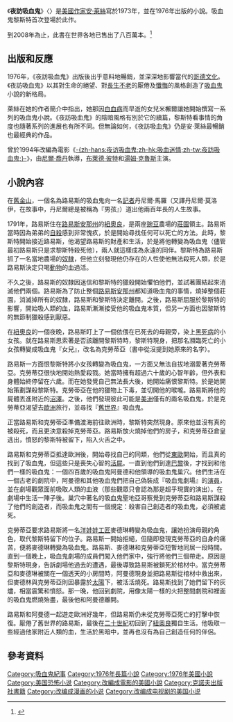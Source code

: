 {{noteTA
|G1=Show
|1=zh-tw:安·萊絲; zh-hk:安妮·萊絲; zh-cn:安妮·赖斯;
|2=zh-tw:萊絲; zh-hk:萊絲; zh-cn:赖斯;
|3=zh-tw:吸血鬼紀事; zh-hk:吸血鬼大全; zh-cn:吸血鬼编年史;
|4=zh-hant:哥德; zh-hans:哥特;
|5=zh-tw:黎斯特; zh-cn:莱斯特;
}}

{{Infobox Book | 
| name          = 夜訪吸血鬼
| title_orig    = {{lang|en|'''''Interview with the Vampire'''''}}
| translator    = [[張慧英|張慧英]]
| image         = [[File:Interview_with_the_Vampire.gif|File:Interview_with_the_Vampire.gif]]
| image_caption = 《夜訪吸血鬼》中文版封面
| author        = [[安·萊絲|安·萊絲]]
| illustrator   = 
| cover_artist  = 
| country       = {{USA}}
| language      = {{flagicon|USA}} [[英語|英語]]<br />{{flagicon|TWN}} [[繁體中文|繁體中文]]
| series        = 《[[吸血鬼紀事|吸血鬼紀事]]》
| subject       = [[吸血鬼|吸血鬼]]小說
| genre         = [[哥德小說|哥德]]，[[驚悚|驚悚]]，{{tsl|en|Vampire literature|吸血鬼文學|吸血鬼}}
| publisher     = {{flagicon|USA}} [[亞飛諾普出版社|亞飛諾普出版社]]<br />{{flagicon|TWN}} [[時報出版|時報出版]]
| release_date  = 1976年4月12日
| chinese_release_date = 1994年11月30日
| media_type    = [[精裝書|精裝書]]，[[平裝書|平裝書]]
| pages         = 370頁
| isbn          = ISBN 957-13-1477-3
| preceded_by   = 
| followed_by   = 《[[吸血鬼黎斯特|吸血鬼黎斯特]]》
}}

《'''夜訪吸血鬼'''》〈{{lang-en|''Interview with the Vampire''}}〉是[[美國|美國]][[作家|作家]][[安·萊絲|安·萊絲]]寫於1973年，並在1976年出版的小說。吸血鬼黎斯特首次登場於此作。

到2008年為止，此書在世界各地已售出了八百萬本。<ref>{{cite web |url=http://current.com/items/88854124_anne-rice-and-jesus-save-lestat-but-can-vampires-accept-christ-into-their-undead-lives.htm |title=存档副本 |accessdate=2011年12月17日 |deadurl=yes |archiveurl=https://archive.is/20120708071055/http://current.com/items/88854124_anne-rice-and-jesus-save-lestat-but-can-vampires-accept-christ-into-their-undead-lives.htm |archivedate=2012年7月8日 |df= }}</ref>

== 出版和反應 ==
1976年，《夜訪吸血鬼》出版後出乎意料地暢銷，並深深地影響當代的[[哥德文化|哥德文化]]。《夜訪吸血鬼》以其對生命的絕望、對[[長生不老|長生不老]]的厭倦及[[懺悔|懺悔]]的風格創造了[[吸血鬼|吸血鬼]]小說的新格局。

萊絲在她的作者簡介中指出，她那因[[白血病|白血病]]而早逝的女兒米檞爾讓她開始撰寫一系列的吸血鬼小說。《夜訪吸血鬼》的陰暗風格有別於它的續篇，黎斯特看事情的角度也隨著系列的進展也有所不同。但無論如何，《夜訪吸血鬼》仍是安·萊絲最暢銷也最經典的作品。

曾於1994年改編為電影《[[夜訪吸血鬼|-{zh-hans:夜访吸血鬼;zh-hk:吸血迷情;zh-tw:夜訪吸血鬼;}-]]》，由[[尼爾·喬丹|尼爾·喬丹]]執導，[[布萊德·彼特|布萊德·彼特]]和[[湯姆·克魯斯|湯姆·克魯斯]]主演。

== 小說內容 ==
在[[舊金山|舊金山]]，一個名為路易斯的吸血鬼向一名[[記者|記者]]丹尼爾·馬羅（又譯丹尼爾·莫洛伊，在故事中，丹尼爾總是被稱為『男孩』）道出他兩百年長的人生故事。

1791年，路易斯住在[[路易斯安那州|路易斯安那州]]的[[紐奧良|紐奧良]]，是兩座[[豌豆|豌豆]]農場的[[莊園|莊園]]領主。路易斯當時因為弟弟的[[自殺|自殺]]感到非常愧疚，於是開始尋找任何可以死亡的方法。此時，黎斯特開始接近路易斯，他渴望路易斯的財產和生活，於是將他轉變為吸血鬼（儘管最初路易斯只是求黎斯特殺死他），兩人就這樣成為永遠的同伴。黎斯特為路易斯抓了一名當地農場的[[奴隸|奴隸]]，但他立刻發現他仍存在的人性使他無法殺死人類，於是路易斯決定只喝[[動物|動物]]的血過活。

不久之後，路易斯的奴隸因迷信和黎斯特的獵殺開始懼怕他們，並試著團結起來消滅他們兩個。路易斯為了防止整個[[路易斯安那州|路易斯安那州]]都知道吸血鬼的事情，燒掉整個莊園，消滅掉所有的奴隸，路易斯和黎斯特決定離開。之後，路易斯屈服於黎斯特的影響，開始吸人類的血，路易斯漸漸接受他的吸血鬼本質，但另一方面也因黎斯特的無節制獵殺感到厭惡。

在[[紐奧良|紐奧良]]的一個夜晚，路易斯盯上了一個依偎在已死去的母親旁，染上[[黑死病|黑死病]]的小女孩。就在路易斯思索著是否該離開黎斯特時，黎斯特現身，把那名瀕臨死亡的小女孩轉變成吸血鬼『女兒』，改名為克勞蒂亞（書中從沒提到她原來的名字）。

路易斯一方面恨黎斯特將小女孩轉變為吸血鬼，一方面又無法自拔地溺愛著克勞蒂亞。克勞蒂亞很快地開始熱愛殺戮。她當時擁有超過六十歲的心智年齡，但外表和身體始終停留在六歲。而在她發覺自己無法長大後，她開始痛恨黎斯特。於是她開始策劃謀殺黎斯特。克勞蒂亞在他的獵物上下毒，並切開他的喉嚨。路易斯將他的屍體丟進附近的[[沼澤|沼澤]]。之後，他們發現彼此可能是[[美洲|美洲]]僅有的兩名吸血鬼，於是克勞蒂亞渴望去[[歐洲|歐洲]]旅行，並尋找『[[舊世界|舊世界]]』吸血鬼。

正當路易斯和克勞蒂亞準備渡海前往歐洲時，黎斯特突然現身。原來他並沒有真的被殺死，而且更決意殺掉克勞蒂亞。路易斯放火燒掉他們的房子，和克勞蒂亞倉皇逃出，憤怒的黎斯特被留下，陷入火舌之中。

路易斯和克勞蒂亞抵達歐洲後，開始尋找自己的同類，他們從[[東歐|東歐]]開始，而且真的找到了吸血鬼，但這些只是喪失心智的[[喪屍|活屍]]。一直到他們到達[[巴黎|巴黎]]後，才找到和他們一樣的吸血鬼：一個四百歲的吸血鬼阿曼德和他領導的吸血鬼巢穴。他們生活在一個古老的劇院中，阿曼德和其他吸血鬼們把自己偽裝成『吸血鬼劇場』的[[演員|演員]]，並在劇場觀眾面前吸取人類的血液（那些觀眾只會認為那是超乎現實的演出）。在劇場中生活一陣子後。巢穴中著名的吸血鬼聖地亞哥察覺到克勞蒂亞和路易斯謀殺了他們的創造者，而吸血鬼之間有一個規定：殺害自己創造者的吸血鬼，必須被處死。

克勞蒂亞要求路易斯將一名[[洋娃娃|洋娃娃工匠]]麥德琳轉變為吸血鬼，讓她扮演母親的角色，取代黎斯特留下的位子。路易斯一開始拒絕，但隨即發現克勞蒂亞的自身的痛苦，便將麥德琳轉變為吸血鬼。路易斯、麥德琳和克勞蒂亞短暫地同居一段時間。直到一個晚上，吸血鬼劇場的成員們闖入他們家中，強行將他們三個帶走。原因是黎斯特現身，告訴劇場他過去的遭遇，最後導致路易斯被鎖死於棺材中。當克勞蒂亞和麥德琳被關在一個透天的小房間時，阿曼德現身並把路易斯從棺材中救出來，但麥德林與克勞蒂亞則因暴露於[[太陽|太陽]]下，被活活燒死。路易斯找到了她們留下的灰燼，相當震驚和憤怒。那一晚，他回到劇院，用像太陽一樣的火把整間劇院和裡面的吸血鬼燃燒殆盡，最後他和阿曼德離開。

路易斯和阿曼德一起遊走歐洲好幾年，但路易斯仍未從克勞蒂亞死亡的打擊中恢復。厭倦了舊世界的路易斯，最後在[[二十世紀|二十世紀]]初回到了[[紐奧良|紐奧良]]獨自生活。他吸取一些經過他家附近人類的血，生活於黑暗中，並再也沒有為自己創造任何的伴侶。

== 參考資料 ==
{{reflist|1}}

{{DEFAULTSORT:Interview With the Vampire}}
[[Category:吸血鬼紀事|Category:吸血鬼紀事]]
[[Category:1976年長篇小說|Category:1976年長篇小說]]
[[Category:1976年美國小說|Category:1976年美國小說]]
[[Category:美国恐怖小说|Category:美国恐怖小说]]
[[Category:改編成電影的美國小說|Category:改編成電影的美國小說]]
[[Category:克諾夫出版社書籍|Category:克諾夫出版社書籍]]
[[Category:改编成漫画的小说|Category:改编成漫画的小说]]
[[Category:改编成电视剧的美国小说|Category:改编成电视剧的美国小说]]